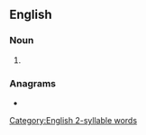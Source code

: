 ==English==

===Noun===
{{head|en|noun form}}

# {{plural of|horseback|lang=en}}

===Anagrams===
* {{anagrams|en|a=abcehkorss|backshores}}

[[Category:English 2-syllable words]]